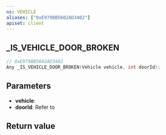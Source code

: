 ```yaml
---
ns: VEHICLE
aliases: ["0xE979BB5602AD3402"]
apiset: client
---
```

## _IS_VEHICLE_DOOR_BROKEN

```c
// 0xE979BB5602AD3402
Any _IS_VEHICLE_DOOR_BROKEN(Vehicle vehicle, int doorId);
```

## Parameters
* **vehicle**:
* **doorId**: Refer to <Enum name="eDoorId" />

## Return value